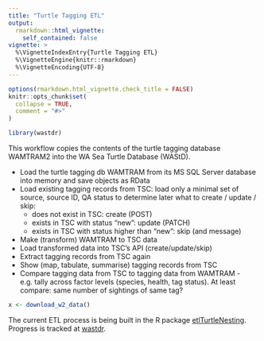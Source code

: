 ```yaml
---
title: "Turtle Tagging ETL"
output: 
  rmarkdown::html_vignette:
    self_contained: false
vignette: >
  %\VignetteIndexEntry{Turtle Tagging ETL}
  %\VignetteEngine{knitr::rmarkdown}
  %\VignetteEncoding{UTF-8}
---
```


```r
options(rmarkdown.html_vignette.check_title = FALSE)
knitr::opts_chunk$set(
  collapse = TRUE,
  comment = "#>"
)
```

```r
library(wastdr)
```

This workflow copies the contents of the turtle tagging database WAMTRAM2 into
the WA Sea Turtle Database (WAStD).

* Load the turtle tagging db WAMTRAM from its MS SQL Server database into memory 
  and save objects as RData
* Load existing tagging records from TSC: load only a minimal set of 
  source, source ID, QA status to determine later what to create / update / skip:
  * does not exist in TSC: create (POST)
  * exists in TSC with status "new": update (PATCH)
  * exists in TSC with status higher than "new": skip (and message)
* Make (transform) WAMTRAM to TSC data
* Load transformed data into TSC's API (create/update/skip)
* Extract tagging records from TSC again
* Show (map, tabulate, summarise) tagging records from TSC
* Compare tagging data from TSC to tagging data from WAMTRAM - 
  e.g. tally across factor levels (species, health, tag status). 
  At least compare: same number of sightings of same tag?

```r
x <- download_w2_data()
```

The current ETL process is being built in the R package 
[etlTurtleNesting](https://github.com/dbca-wa/etlTurtleNesting). 
Progress is tracked at [wastdr](https://github.com/dbca-wa/wastdr/milestone/2).
